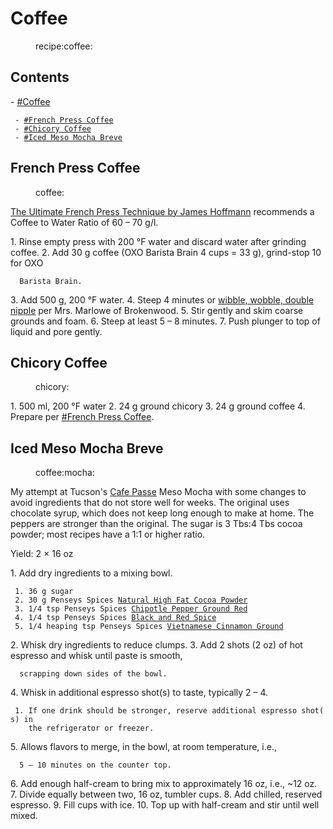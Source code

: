 = Coffee =
:recipe:coffee:

== Contents ==
- [[#Coffee]]
  - [[#French Press Coffee]]
  - [[#Chicory Coffee]]
  - [[#Iced Meso Mocha Breve]]

== French Press Coffee ==
:coffee:

[[https://youtu.be/st571DYYTR8|The Ultimate French Press Technique by James Hoffmann]]
recommends a Coffee to Water Ratio of 60 – 70 g/l.

1. Rinse empty press with 200 °F water and discard water after grinding coffee.
2. Add 30 g coffee (OXO Barista Brain 4 cups = 33 g), grind-stop 10 for OXO
   Barista Brain.
3. Add 500 g, 200 °F water.
4. Steep 4 minutes or [[https://youtu.be/Y8cbxTumzvg|wibble, wobble, double nipple]] per Mrs. Marlowe of Brokenwood.
5. Stir gently and skim coarse grounds and foam.
6. Steep at least 5 – 8 minutes.
7. Push plunger to top of liquid and pore gently.

== Chicory Coffee ==
:chicory:

1. 500 ml, 200 °F water
2. 24 g ground chicory
3. 24 g ground coffee
4. Prepare per [[#French Press Coffee]].

== Iced Meso Mocha Breve ==
:coffee:mocha:

My attempt at Tucson's [[https://www.cafepassetucson.com/|Cafe Passe]] Meso
Mocha with some changes to avoid ingredients that do not store well for weeks.
The original uses chocolate syrup, which does not keep long enough to make at
home.  The peppers are stronger than the original. The sugar is 3 Tbs:4 Tbs
cocoa powder; most recipes have a 1:1 or higher ratio.

Yield: 2 × 16 oz

1. Add dry ingredients to a mixing bowl.
  1. 36 g sugar
  2. 30 g Penseys Spices [[https://www.penzeys.com/online-catalog/natural-cocoa-powder/c-24/p-913/pd-s|Natural High Fat Cocoa Powder]]
  3. 1/4 tsp Penseys Spices [[https://www.penzeys.com/online-catalog/chipotle-pepper-ground-red/c-24/p-866/pd-s|Chipotle Pepper Ground Red]]
  4. 1/4 tsp Penseys Spices [[https://www.penzeys.com/online-catalog/black-and-red-spice/c-24/p-25/pd-s|Black and Red Spice]]
  5. 1/4 heaping tsp Penseys Spices [[https://www.penzeys.com/online-catalog/vietnamese-cinnamon-ground/c-24/p-955/pd-s|Vietnamese Cinnamon Ground]]
2. Whisk dry ingredients to reduce clumps.
3. Add 2 shots (2 oz) of hot espresso and whisk until paste is smooth,
   scrapping down sides of the bowl.
4. Whisk in additional espresso shot(s) to taste, typically 2 – 4.
  1. If one drink should be stronger, reserve additional espresso shot(s) in
     the refrigerator or freezer.
5. Allows flavors to merge, in the bowl, at room temperature, i.e.,
   5 – 10 minutes on the counter top.
6. Add enough half-cream to bring mix to approximately 16 oz, i.e., ~12 oz.
7. Divide equally between two, 16 oz, tumbler cups.
8. Add chilled, reserved espresso.
9. Fill cups with ice.
10. Top up with half-cream and stir until well mixed.
